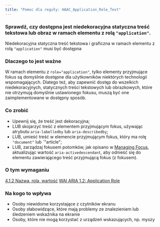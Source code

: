 ```yaml
---
title: "Pomoc dla reguły: HAAC_Application_Role_Text"
---
```


<div className="toolHelp">
<Row>
<Column colLg={16} colMd={8} colSm={4} className="toolHead">

### Sprawdź, czy dostępna jest niedekoracyjna statyczna treść tekstowa lub obraz w ramach elementu z rolą `"application"`.

<div id="locLevel"></div>

Niedekoracyjna  statyczna treść tekstowa i graficzna w ramach elementu z rolą `"application"` musi być dostępna



</Column>
</Row>
<Row>
<Column colLg={11} colMd={5} colSm={4} className="toolMain">

### Dlaczego to jest ważne

W ramach elementu z `role="application"`, tylko elementy przyjmujące fokus są domyślnie dostępne dla użytkowników niektórych technologii wspomagających. Dlatego też, aby zapewnić dostęp do wszelkich niedekoracyjnych, statycznych treści tekstowych lub obrazkowych, które nie otrzymują domyślnie ustawionego fokusu, muszą być one zaimplementowane w dostępny sposób.


<div id="locSnippet"></div>

### Co zrobić

* Upewnij się, że treść jest dekoracyjna;
* LUB skojarzyć treść z elementem przyjmującym fokus, używając atrybutu `aria-labelledby` lub `aria-describedby`;
* LUB, umieść treść w elemencie przyjmującym fokus, który ma rolę `"document"` lub `"article";
* LUB, zarządzaj fokusem potomków, jak opisano w [Managing Focus](https://www.w3.org/TR/wai-aria-1.2/#managingfocus), aktualizując wartość `aria-activedescendant`, aby odnieść się do elementu zawierającego treść przyjmującą fokus (z fokusem).



</Column>
<Column colLg={5} colMd={3} colSm={4} className="toolLeft">

### O tym wymaganiu

[4.1.2 Nazwa, rola, wartość](http://www.ibm.com/able/guidelines/ci162/name_role_value.html)
[WAI ARIA 1.2: Application Role](https://www.w3.org/TR/wai-aria-1.2/#application)

### Na kogo to wpływa

* Osoby niewidome korzystające z czytników ekranu
* Osoby słabowidzące, które mają problemy ze znalezieniem lub śledzeniem wskaźnika na ekranie
* Osoby, które nie mogą korzystać z urządzeń wskazujących, np. myszy

</Column>
</Row>
</div>

